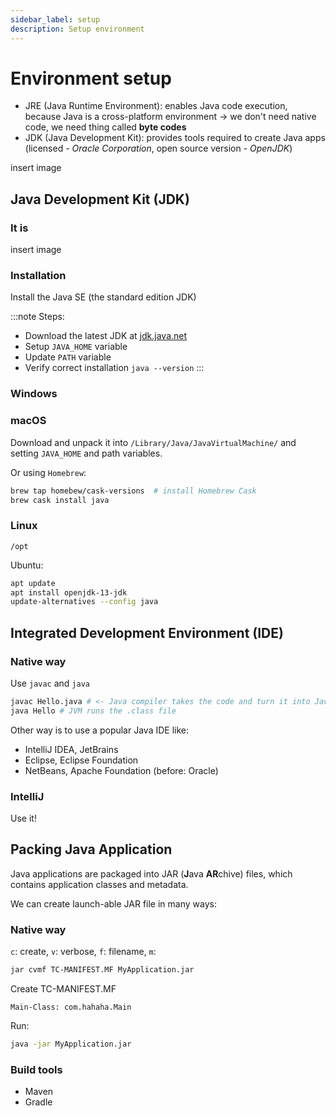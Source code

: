```yaml
---
sidebar_label: setup
description: Setup environment
---
```


# Environment setup

- JRE (Java Runtime Environment): enables Java code execution, because Java is a cross-platform environment
-> we don't need native code, we need thing called **byte codes**
- JDK (Java Development Kit): provides tools required to create Java apps (licensed - *Oracle Corporation*, open source version - *OpenJDK*)

insert image

## Java Development Kit (JDK)

### It is

insert image

### Installation

Install the Java SE (the standard edition JDK)

:::note Steps:
- Download the latest JDK at [jdk.java.net](https://jdk.java.net)
- Setup `JAVA_HOME` variable
- Update `PATH` variable
- Verify correct installation `java --version`
:::

### Windows

### macOS

Download and unpack it into `/Library/Java/JavaVirtualMachine/` and setting `JAVA_HOME` and path variables.

Or using `Homebrew`:

```bash
brew tap homebew/cask-versions  # install Homebrew Cask
brew cask install java
```

### Linux

`/opt`

Ubuntu:
```bash
apt update
apt install openjdk-13-jdk
update-alternatives --config java
```

## Integrated Development Environment (IDE)

### Native way

Use `javac` and `java`

```bash
javac Hello.java # <- Java compiler takes the code and turn it into Java bytecode (create Hello.class)
java Hello # JVM runs the .class file
```

Other way is to use a popular Java IDE like:
- IntelliJ IDEA, JetBrains
- Eclipse, Eclipse Foundation
- NetBeans, Apache Foundation (before: Oracle)

### IntelliJ

Use it!

## Packing Java Application

Java applications are packaged into JAR (**J**ava **AR**chive) files, which contains application classes and metadata.

We can create launch-able JAR file in many ways:

### Native way

`c`: create, `v`: verbose, `f`: filename, `m`:

```bash
jar cvmf TC-MANIFEST.MF MyApplication.jar
```

Create TC-MANIFEST.MF
```
Main-Class: com.hahaha.Main
```

Run:

```bash
java -jar MyApplication.jar
```

### Build tools

- Maven
- Gradle
